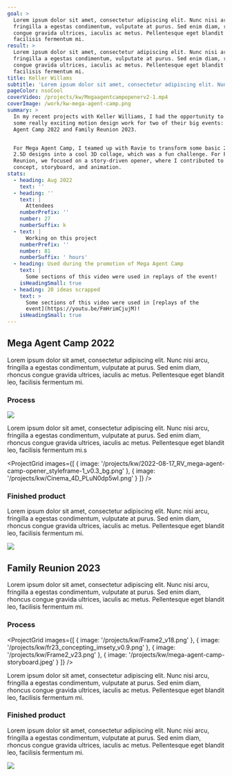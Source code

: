 ```yaml
---
goal: >
  Lorem ipsum dolor sit amet, consectetur adipiscing elit. Nunc nisi arcu,
  fringilla a egestas condimentum, vulputate at purus. Sed enim diam, rhoncus
  congue gravida ultrices, iaculis ac metus. Pellentesque eget blandit leo,
  facilisis fermentum mi.
result: >
  Lorem ipsum dolor sit amet, consectetur adipiscing elit. Nunc nisi arcu,
  fringilla a egestas condimentum, vulputate at purus. Sed enim diam, rhoncus
  congue gravida ultrices, iaculis ac metus. Pellentesque eget blandit leo,
  facilisis fermentum mi.
title: Keller Willams
subtitle: 'Lorem ipsum dolor sit amet, consectetur adipiscing elit. Nunc nisi'
pageColor: nsoCool
coverVideo: /projects/kw/Megaagentcampopenerv2-1.mp4
coverImage: /work/kw-mega-agent-camp.png
summary: >
  In my recent projects with Keller Williams, I had the opportunity to dive into
  some really exciting motion design work for two of their big events: Mega
  Agent Camp 2022 and Family Reunion 2023.


  For Mega Agent Camp, I teamed up with Ravie to transform some basic 2D and
  2.5D designs into a cool 3D collage, which was a fun challenge. For Family
  Reunion, we focused on a story-driven opener, where I contributed to the
  concept, storyboard, and animation.
stats:
  - heading: Aug 2022
    text: ''
  - heading: ''
    text: |
      Attendees
    numberPrefix: ''
    number: 27
    numberSuffix: k
  - text: |
      Working on this project
    numberPrefix: ''
    number: 81
    numberSuffix: ' hours'
  - heading: Used during the promotion of Mega Agent Camp
    text: |
      Some sections of this video were used in replays of the event!
    isHeadingSmall: true
  - heading: 20 ideas scrapped
    text: >
      Some sections of this video were used in [replays of the
      event](https://youtu.be/FmHrimCjujM)!
    isHeadingSmall: true
---
```


<ProjectVimeo url="https://vimeo.com/822301963" />

<ProjectVimeo url="https://vimeo.com/822310410" />

## Mega Agent Camp 2022

Lorem ipsum dolor sit amet, consectetur adipiscing elit. Nunc nisi arcu, fringilla a egestas condimentum, vulputate at purus. Sed enim diam, rhoncus congue gravida ultrices, iaculis ac metus. Pellentesque eget blandit leo, facilisis fermentum mi.

### Process

![](/projects/kw/mega-agent-camp-storyboard.jpeg)

Lorem ipsum dolor sit amet, consectetur adipiscing elit. Nunc nisi arcu, fringilla a egestas condimentum, vulputate at purus. Sed enim diam, rhoncus congue gravida ultrices, iaculis ac metus. Pellentesque eget blandit leo, facilisis fermentum mi.s

<ProjectGrid
  images={[
    {
      image:
        '/projects/kw/2022-08-17_RV_mega-agent-camp-opener_styleframe-1_v0.3_bg.png'
    },
    { image: '/projects/kw/Cinema_4D_PLuN0dp5wI.png' }
  ]}
/>

### Finished product

Lorem ipsum dolor sit amet, consectetur adipiscing elit. Nunc nisi arcu, fringilla a egestas condimentum, vulputate at purus. Sed enim diam, rhoncus congue gravida ultrices, iaculis ac metus. Pellentesque eget blandit leo, facilisis fermentum mi.

![](/work/kw-mega-agent-camp.png)

## Family Reunion 2023

Lorem ipsum dolor sit amet, consectetur adipiscing elit. Nunc nisi arcu, fringilla a egestas condimentum, vulputate at purus. Sed enim diam, rhoncus congue gravida ultrices, iaculis ac metus. Pellentesque eget blandit leo, facilisis fermentum mi.

### Process

<ProjectGrid
  images={[
    { image: '/projects/kw/Frame2_v18.png' },
    { image: '/projects/kw/fr23_concepting_imsety_v0.9.png' },
    { image: '/projects/kw/Frame2_v23.png' },
    { image: '/projects/kw/mega-agent-camp-storyboard.jpeg' }
  ]}
/>

Lorem ipsum dolor sit amet, consectetur adipiscing elit. Nunc nisi arcu, fringilla a egestas condimentum, vulputate at purus. Sed enim diam, rhoncus congue gravida ultrices, iaculis ac metus. Pellentesque eget blandit leo, facilisis fermentum mi.

### Finished product

Lorem ipsum dolor sit amet, consectetur adipiscing elit. Nunc nisi arcu, fringilla a egestas condimentum, vulputate at purus. Sed enim diam, rhoncus congue gravida ultrices, iaculis ac metus. Pellentesque eget blandit leo, facilisis fermentum mi.

![](/projects/kw/FR23_Imsety_v03_00-00-07-174_still-0002.png)

